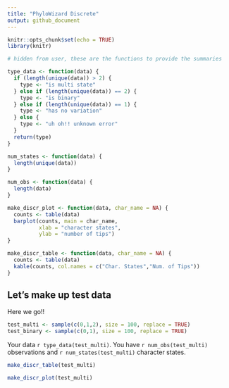 ```yaml
---
title: "PhyloWizard Discrete"
output: github_document
---
```


```r
knitr::opts_chunk$set(echo = TRUE)
library(knitr)
```


```r
# hidden from user, these are the functions to provide the summaries

type_data <- function(data) {
  if (length(unique(data)) > 2) {
    type <- "is multi state"
  } else if (length(unique(data)) == 2) {
    type <- "is binary"
  } else if (length(unique(data)) == 1) {
    type <- "has no variation"
  } else {
    type <- "uh oh!! unknown error"
  }
  return(type)
}

num_states <- function(data) {
  length(unique(data))
}

num_obs <- function(data) {
  length(data)
}

make_discr_plot <- function(data, char_name = NA) {
  counts <- table(data)
  barplot(counts, main = char_name, 
          xlab = "character states",
          ylab = "number of tips")
}

make_discr_table <- function(data, char_name = NA) {
  counts <- table(data)
  kable(counts, col.names = c("Char. States","Num. of Tips"))
}

```

## Let's make up test data 

Here we go!! 

```r

test_multi <- sample(c(0,1,2), size = 100, replace = TRUE)
test_binary <- sample(c(0,1), size = 100, replace = TRUE)

```


Your data `r type_data(test_multi)`. You have `r num_obs(test_multi)` observations and `r num_states(test_multi)` character states. 

```r
make_discr_table(test_multi)
```

```r
make_discr_plot(test_multi)
```



